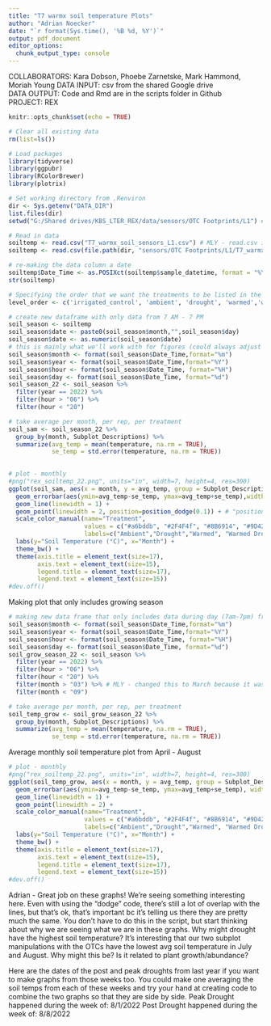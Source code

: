 ```yaml
---
title: "T7 warmx soil temperature Plots"
author: "Adrian Noecker"
date: "`r format(Sys.time(), '%B %d, %Y')`"
output: pdf_document
editor_options: 
  chunk_output_type: console
---
```


COLLABORATORS: Kara Dobson, Phoebe Zarnetske, Mark Hammond, Moriah Young
DATA INPUT:  csv from the shared Google drive  
DATA OUTPUT: Code and Rmd are in the scripts folder in Github  
PROJECT: REX

```r
knitr::opts_chunk$set(echo = TRUE)
```

```r
# Clear all existing data
rm(list=ls())

# Load packages
library(tidyverse)
library(ggpubr)
library(RColorBrewer)
library(plotrix)

# Set working directory from .Renviron
dir <- Sys.getenv("DATA_DIR")
list.files(dir)
setwd("G:/Shared drives/KBS_LTER_REX/data/sensors/OTC Footprints/L1") # MLY - you don't need this anymore since you have the .Renviron working now

# Read in data
soiltemp <- read.csv("T7_warmx_soil_sensors_L1.csv") # MLY - read.csv is also a little different now that you have .Renviron working (see blow code)
soiltemp <- read.csv(file.path(dir, "sensors/OTC Footprints/L1/T7_warmx_soil_sensors_L1.csv")) 

# re-making the data column a date
soiltemp$Date_Time <- as.POSIXct(soiltemp$sample_datetime, format = "%Y-%m-%d %H:%M:%S")
str(soiltemp)

# Specifying the order that we want the treatments to be listed in the figures on the x-axis
level_order <- c('irrigated_control', 'ambient', 'drought', 'warmed','warmed_drought')

```

```r
# create new dataframe with only data from 7 AM - 7 PM 
soil_season <- soiltemp
soil_season$date <- paste0(soil_season$month,"",soil_season$day)
soil_season$date <- as.numeric(soil_season$date)
# this is mainly what we'll work with for figures (could always adjust the parameters as needed)
soil_season$month <- format(soil_season$Date_Time,format="%m")
soil_season$year <- format(soil_season$Date_Time,format="%Y")
soil_season$hour <- format(soil_season$Date_Time, format="%H")
soil_season$day <- format(soil_season$Date_Time, format="%d")
soil_season_22 <- soil_season %>%
  filter(year == 2022) %>%
  filter(hour > "06") %>%
  filter(hour < "20")
```

```r
# take average per month, per rep, per treatment
soil_sam <- soil_season_22 %>%
  group_by(month, Subplot_Descriptions) %>%
  summarize(avg_temp = mean(temperature, na.rm = TRUE),
            se_temp = std.error(temperature, na.rm = TRUE))
           
```

```r
# plot - monthly
#png("rex_soiltemp_22.png", units="in", width=7, height=4, res=300)
ggplot(soil_sam, aes(x = month, y = avg_temp, group = Subplot_Descriptions, color = Subplot_Descriptions)) +
  geom_errorbar(aes(ymin=avg_temp-se_temp, ymax=avg_temp+se_temp),width=0.1,color="black",linetype="solid", position=position_dodge(0.1)) + # "position = position_dodge()" is the code used to dodge overlapping error bars - the number is how much you want it to dodge by
  geom_line(linewidth = 1) +
  geom_point(linewidth = 2, position=position_dodge(0.1)) + # "position = position_dodge()" is the code used to dodge overlapping points
  scale_color_manual(name="Treatment",
                     values = c("#a6bddb", "#2F4F4f", "#8B6914", "#9D422E", "#6B8E23"),
                     labels=c("Ambient","Drought","Warmed", "Warmed Drought", "Irrigated Control")) +
  labs(y="Soil Temperature (°C)", x="Month") +
  theme_bw() +
  theme(axis.title = element_text(size=17),
        axis.text = element_text(size=15),
        legend.title = element_text(size=17),
        legend.text = element_text(size=15))
#dev.off()


```

Making plot that only includes growing season
```r
# making new data frame that only includes data during day (7am-7pm) from April to August
soil_season$month <- format(soil_season$Date_Time,format="%m")
soil_season$year <- format(soil_season$Date_Time,format="%Y")
soil_season$hour <- format(soil_season$Date_Time, format="%H")
soil_season$day <- format(soil_season$Date_Time, format="%d")
soil_grow_season_22 <- soil_season %>%
  filter(year == 2022) %>%
  filter(hour > "06") %>%
  filter(hour < "20") %>%
  filter(month > "03") %>% # MLY - changed this to March because it wasn't including April since it was selecting everything greater than April with filter(month > "04")
  filter(month < "09")
```

```r
# take average per month, per rep, per treatment
soil_temp_grow <- soil_grow_season_22 %>%
  group_by(month, Subplot_Descriptions) %>%
  summarize(avg_temp = mean(temperature, na.rm = TRUE),
            se_temp = std.error(temperature, na.rm = TRUE))
```

Average monthly soil temperature plot from April - August
```r
# plot - monthly
#png("rex_soiltemp_22.png", units="in", width=7, height=4, res=300)
ggplot(soil_temp_grow, aes(x = month, y = avg_temp, group = Subplot_Descriptions, color = Subplot_Descriptions)) +
  geom_errorbar(aes(ymin=avg_temp-se_temp, ymax=avg_temp+se_temp), width=0.1, color="black", linetype="solid") +
  geom_line(linewidth = 1) +
  geom_point(linewidth = 2) +
  scale_color_manual(name="Treatment",
                     values = c("#a6bddb", "#2F4F4f", "#8B6914", "#9D422E", "#6B8E23"),
                     labels=c("Ambient","Drought","Warmed", "Warmed Drought", "Irrigated Control")) +
  labs(y="Soil Temperature (°C)", x="Month") +
  theme_bw() +
  theme(axis.title = element_text(size=17),
        axis.text = element_text(size=15),
        legend.title = element_text(size=17),
        legend.text = element_text(size=15))
#dev.off()
```

Adrian - 
        Great job on these graphs! We're seeing something interesting here. Even with using the "dodge" code, there's still a lot of overlap with the lines, but that's ok, that's important bc it's telling us there they are pretty much the same. 
        You don't have to do this in the script, but start thinking about why we are seeing what we are in these graphs. Why might drought have the highest soil temperature? It's interesting that our two subplot manipulations with the OTCs have the lowest avg soil temperature in July and August. Why might this be? Is it related to plant growth/abundance?

Here are the dates of the post and peak droughts from last year if you want to make graphs from those weeks too. You could make one averaging the soil temps from each of these weeks and try your hand at creating code to combine the two graphs so that they are side by side.
Peak Drought happened during the week of: 8/1/2022
Post Drought happened during the week of: 8/8/2022
```r

```

